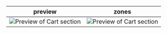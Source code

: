 | preview      | zones            |
|--------------|-----------------|
| ![Preview of Cart section](design-images/cart/cart-section/cart-section-preview.png) | ![Preview of Cart section](design-images/cart/cart-section/cart-section-zones.png) |
